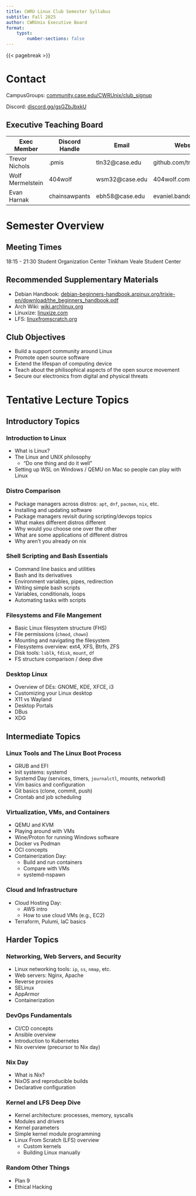 ```yaml
---
title: CWRU Linux Club Semester Syllabus
subtitle: Fall 2025
author: CWRUnix Executive Board
format:
    typst:
        number-sections: false
---
```

{{< pagebreak >}}

# Contact

CampusGroups: [community.case.edu/CWRUnix/club_signup](https://community.case.edu/CWRUnix/club_signup)

Discord: [discord.gg/gsGZbJbxkU](https://discord.gg/gsGZbJbxkU)

## Executive Teaching Board

| Exec Member      | Discord Handle | Email          | Website                |
| ---------------- | -------------- | -------------- | ---------------------- |
| Trevor Nichols   | .pmis          | tln32@case.edu | github.com/tnichols217 |
| Wolf Mermelstein | 404wolf        | wsm32@case.edu | 404wolf.com            |
| Evan Harnak      | chainsawpants  | ebh58@case.edu | evaniel.bandcamp.com   |

# Semester Overview

## Meeting Times

18:15 - 21:30
Student Organization Center
Tinkham Veale Student Center

## Recommended Supplementary Materials

- Debian Handbook: [debian-beginners-handbook.arpinux.org/trixie-en/download/the_beginners_handbook.pdf](https://debian-beginners-handbook.arpinux.org/trixie-en/download/the_beginners_handbook.pdf)
- Arch Wiki: [wiki.archlinux.org](https://wiki.archlinux.org)
- Linuxize: [linuxize.com](https://linuxize.com)
- LFS: [linuxfromscratch.org](https://www.linuxfromscratch.org)

## Club Objectives

- Build a support community around Linux
- Promote open source software
- Extend the lifespan of computing device
- Teach about the philisophical aspects of the open source movement
- Secure our electronics from digital and physical threats

# Tentative Lecture Topics

## Introductory Topics

### Introduction to Linux

- What is Linux?
- The Linux and UNIX philosophy
    - "Do one thing and do it well"
- Setting up WSL on Windows / QEMU on Mac so people can play with Linux

### Distro Comparison

- Package managers across distros: `apt`, `dnf`, `pacman`, `nix`, etc.
- Installing and updating software
- Package managers revisit during scripting/devops topics
- What makes different distros different
- Why would you choose one over the other
- What are some applications of different distros
- Why aren’t you already on nix

### Shell Scripting and Bash Essentials

- Command line basics and utilities
- Bash and its derivatives
- Environment variables, pipes, redirection
- Writing simple bash scripts
- Variables, conditionals, loops
- Automating tasks with scripts

### Filesystems and File Mangement

- Basic Linux filesystem structure (FHS)
- File permissions (`chmod`, `chown`)
- Mounting and navigating the filesystem
- Filesystems overview: ext4, XFS, Btrfs, ZFS
- Disk tools: `lsblk`, `fdisk`, `mount`, `df`
- FS structure comparison / deep dive

### Desktop Linux

- Overview of DEs: GNOME, KDE, XFCE, i3
- Customizing your Linux desktop
- X11 vs Wayland
- Desktop Portals
- DBus
- XDG

## Intermediate Topics

### Linux Tools and The Linux Boot Process

- GRUB and EFI
- Init systems: systemd
- Systemd Day (services, timers, `journalctl`, mounts, networkd)
- Vim basics and configuration
- Git basics (clone, commit, push)
- Crontab and job scheduling

### Virtualization, VMs, and Containers

- QEMU and KVM
- Playing around with VMs
- Wine/Proton for running Windows software
- Docker vs Podman
- OCI concepts
- Containerization Day:
    - Build and run containers
    - Compare with VMs
    - systemd-nspawn

### Cloud and Infrastructure

- Cloud Hosting Day:
    - AWS intro
    - How to use cloud VMs (e.g., EC2)
- Terraform, Pulumi, IaC basics

## Harder Topics

### Networking, Web Servers, and Security

- Linux networking tools: `ip`, `ss`, `nmap`, etc.
- Web servers: Nginx, Apache
- Reverse proxies
- SELinux
- AppArmor
- Containerization

### DevOps Fundamentals

- CI/CD concepts
- Ansible overview
- Introduction to Kubernetes
- Nix overview (precursor to Nix day)

### Nix Day

- What is Nix?
- NixOS and reproducible builds
- Declarative configuration

### Kernel and LFS Deep Dive

- Kernel architecture: processes, memory, syscalls
- Modules and drivers
- Kernel parameters
- Simple kernel module programming
- Linux From Scratch (LFS) overview
    - Custom kernels
    - Building Linux manually

### Random Other Things

- Plan 9
- Ethical Hacking
